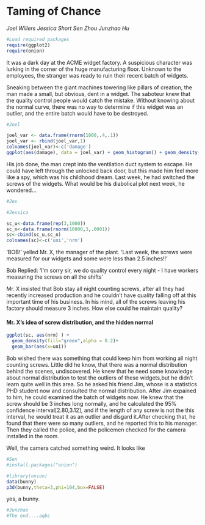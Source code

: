Taming of Chance
========================================================
*Joel Willers*
*Jessica Short*
*Sen Zhou*
*Junzhao Hu*

```r
#Load required packages
require(ggplot2)
require(onion) 
```


It was a dark day at the ACME widget factory. A suspicious character was lurking in the corner of the huge manufacturing floor. Unknown to the employees, the stranger was ready to ruin their recent batch of widgets.

Sneaking between the giant machines towering like pillars of creation, the man made a small, but obvious, dent in a widget. The saboteur knew that the quality control people would catch the mistake. Without knowing about the normal curve, there was no way to determine if this widget was an outlier, and the entire batch would have to be destroyed.
```r
#Joel

joel_var <- data.frame(rnorm(1000,.4,.1))
joel_var <- rbind(joel_var,1)
colnames(joel_var)<-c('damage')
ggplot(aes(damage), data = joel_var) + geom_histogram() + geom_density(color="blue",alpha = .2)

```

His job done, the man crept into the ventilation duct system to escape. He could have left through the unlocked back door, but this made him feel more like a spy, which was his childhood dream. Last week, he had switched the screws of the widgets. What would be his diabolical plot next week, he wondered...
```r
#Jes

```
```r
#Jessica

sc_u<-data.frame(rep(3,1000))
sc_n<-data.frame(rnorm(10000,3,.0001))
sc<-cbind(sc_u,sc_n)
colnames(sc)<-c('uni','nrm')


```
'BOB!' yelled Mr. X, the manager of the plant. 'Last week, the screws were measured for our widgets and some were less than 2.5 inches!!'

Bob Replied: 'I'm sorry sir, we do quality control every night - I have workers measuring the screws on all the shifts'

Mr. X insisted that Bob stay all night counting screws, after all they had recently increased production and he couldn't have quality falling off at this important time of his business. In his mind, all of the screws leaving his factory should measure 3 inches. How else could he maintain quality?

#### Mr. X's idea of screw distribution, and the hidden normal
```r
ggplot(sc, aes(nrm) ) +  
  geom_density(fill="green",alpha = 0.2)+
  geom_bar(aes(x=uni))
```
Bob wished there was something that could keep him from working all night counting screws. Little did he know, that there was a normal distribution behind the scenes, undiscovered. 
He knew that he need some knowledge about normal distribution to test the outliers of these widgets,but he didn't learn quite well in this area. So he asked his friend Jim, whose is a statistics PHD student now and consulted the normal distribution. After Jim expained to him, he could examined the batch of widgets now. 
He knew that the screw should be 3 inches long normally, and he calculated the 95% confidence interval[2.80,3.12], and if the length of any screw is not the this interval, he would treat it as an outlier and disgard it.After checking that, he found that there were so many outliers, and he reported this to his manager. Then they called the police, and the policemen checked for the camera installed in the room.


Well, the camera catched something weird. It looks like 

```r
#Sen
#install.packages("onion")

#library(onion)
data(bunny) 
p3d(bunny,theta=3,phi=104,box=FALSE)

```
yes, a bunny.

```r
#Junzhao
#The end....aqbc

```




